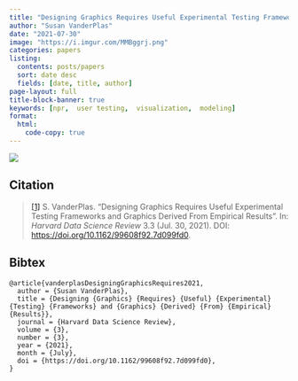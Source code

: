 ```yaml
---
title: "Designing Graphics Requires Useful Experimental Testing Frameworks and Graphics Derived From Empirical Results"
author: "Susan VanderPlas"
date: "2021-07-30"
image: "https://i.imgur.com/MMBggrj.png"
categories: papers
listing:
  contents: posts/papers
  sort: date desc
  fields: [date, title, author]
page-layout: full
title-block-banner: true
keywords: [npr,  user testing,  visualization,  modeling]
format:
  html:
    code-copy: true
---
```

 
![](https://i.imgur.com/MMBggrj.png){.preview-image}
 
## Citation
> <a name=bib-vanderplasDesigningGraphicsRequires2021></a>[[1]](#cite-vanderplasDesigningGraphicsRequires2021) S. VanderPlas. “Designing Graphics Requires Useful Experimental Testing Frameworks and Graphics Derived From Empirical Results”. In: _Harvard Data Science Review_ 3.3 (Jul. 30, 2021). DOI: [https://doi.org/10.1162/99608f92.7d099fd0](https://doi.org/https%3A%2F%2Fdoi.org%2F10.1162%2F99608f92.7d099fd0).

::: {.callout-note collapse='true'}
## Bibtex
```
@article{vanderplasDesigningGraphicsRequires2021,
  author = {Susan VanderPlas},
  title = {Designing {Graphics} {Requires} {Useful} {Experimental} {Testing} {Frameworks} and {Graphics} {Derived} {From} {Empirical} {Results}},
  journal = {Harvard Data Science Review},
  volume = {3},
  number = {3},
  year = {2021},
  month = {July},
  doi = {https://doi.org/10.1162/99608f92.7d099fd0},
}
```
:::



